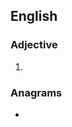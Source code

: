 ==English==

===Adjective===
{{head|en|adjective superlative form}}

# {{en-superlative of|agile}}

===Anagrams===
* {{anagrams|en|a=aegilst|Glasite|aiglets|ligates|siltage}}